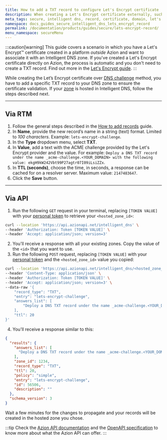 ```yaml
---
title: How to add a TXT record to configure Let's Encrypt certificate
description: When creating a Let's Encrypt certificate externally, such as using Let's Encrypt official tool Certbot, for a hostname that is hosted in Intelligent DNS, you must add the TXT record required for the DNS challenge.
meta_tags: secure, intelligent dns, record, certificate, domain, let's encrypt
namespace: docs_guides_secure_intelligent_dns_lets_encrypt_record
permalink: /documentation/products/guides/secure/lets-encrypt-record/
menu_namespace: secureMenu
---
```



:::caution[warning]
This guide covers a scenario in which you have a Let's Encrypt™ certificate created in a platform *outside* Azion and want to associate it with an Intelligent DNS zone. If you've created a Let's Encrypt certificate directly on Azion, the process is automatic and you don't need to create a TXT record. Find out more in the [Let's Encrypt guide](/en/documentation/products/guides/how-to-generate-a-lets-encrypt-certificate/).
:::

While creating the Let’s Encrypt certificate over [DNS challenge](https://letsencrypt.org/docs/challenge-types/#dns-01-challenge) method, you have to add a specific TXT record to your DNS zone to ensure the certificate validation. If your [zone](/en/documentation/products/guides/secure/intelligent-dns-configure-main-settings/) is hosted in Intelligent DNS, follow the steps described next.

---

## Via RTM

1. Follow the general steps described in the [How to add records](/en/documentation/products/guides/secure/add-records/) guide.
2. In **Name**, provide the new record’s name in a string (text) format. Limited to *100 characters*. Example: `lets-encrypt-challenge`.
3. In the **Type** dropdown menu, select **TXT**.
4. In **Value**, add a text with the ACME challenge provided by the Let's Encrypt provider and the value. For example: `Deploy a DNS TXT record under the name _acme-challenge.<YOUR_DOMAIN> with the following value: ekgH9kW242Vbt99P27agtr07I09iLsiZZx`.
5. In **TTL (seconds)**, choose the time, in seconds, a response can be cached for on a resolver server. Maximum value: `2147483647`.
6. Click the **Save** button.

---

## Via API

1. Run the following `GET` request in your terminal, replacing `[TOKEN VALUE]` with your [personal token](/en/documentation/products/guides/personal-tokens/) to retrieve your `<hosted_zone_id>`:

```bash
curl --location 'https://api.azionapi.net/intelligent_dns' \
--header 'Authorization: Token [TOKEN VALUE]' \
--header 'Accept: application/json; version=3'
```

2. You'll receive a response with all your existing zones. Copy the value of the `<id>` that you want to use.
3. Run the following `POST` request, replacing `[TOKEN VALUE]` with your [personal token](/en/documentation/products/guides/personal-tokens/) and the `<hosted_zone_id>` value you copied:

```bash
curl --location 'https://api.azionapi.net/intelligent_dns/<hosted_zone_id>/records' \
--header 'Content-Type: application/json' \
--header 'Authorization: Token [TOKEN VALUE]' \
--header 'Accept: application/json; version=3' \
--data-raw '{
    "record_type": "TXT",
    "entry": "lets-encrypt-challenge",
    "answers_list": [
        "Deploy a DNS TXT record under the name _acme-challenge.<YOUR_DOMAIN> with the following value: ekgH9kW242Vbt99P27agtr07I09iLsiZZx"
    ],
    "ttl": 20
}'
```

4. You'll receive a response similar to this:

```json
{
  "results": {
    "answers_list": [
      "Deploy a DNS TXT record under the name _acme-challenge.<YOUR_DOMAIN> with the following value: ekgH9kW242Vbt99P27agtr07I09iLsiZZx"
    ],
    "zone_id": 1234,
    "record_type": "TXT",
    "ttl": 20,
    "policy": "simple",
    "entry": "lets-encrypt-challenge",
    "id": 56506,
    "description": ""
  },
  "schema_version": 3
}
```

Wait a few minutes for the changes to propagate and your records will be created in the hosted zone you chose.

:::tip
Check the [Azion API documentation](https://api.azion.com/) and the [OpenAPI specification](https://github.com/aziontech/azionapi-openapi/) to know more about what the Azion API can offer.
:::
